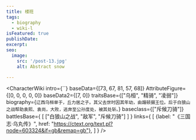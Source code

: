 ```yaml
---
title: 楼班
tags:
  - biography
  - wiki-l
isFeatured: true
publishDate:
excerpt:
seo:
  image:
    src: '/post-13.jpg'
    alt: Abstract snow

---
```



<CharacterWiki
  intro={``}
  baseData={[73, 67, 81, 57, 68]}
  AttributeFigure={[0, 0, 0, 0, 0]}
  baseData2={[7, 0]}
  traitsBase={["乌桓", "精骑", "凌弱"]}
  biography={`辽西乌桓单于，丘力居之子。其父去世时因其年幼，由蹋顿摄王位。后于白狼山之战帮助袁熙、袁尚，大败，逃奔至公孙度处，被其处斩。`}
  baseclass={["斥候刀骑"]}
  battlesBase={
    [
      ["白狼山之战", "敌军", "斥候刀骑"]
    ]
  }
  links={
    [
      {label: "《三国志·乌丸传》", href: "https://ctext.org/text.pl?node=603324&if=gb&remap=gb"},
    ]
  }
/>
